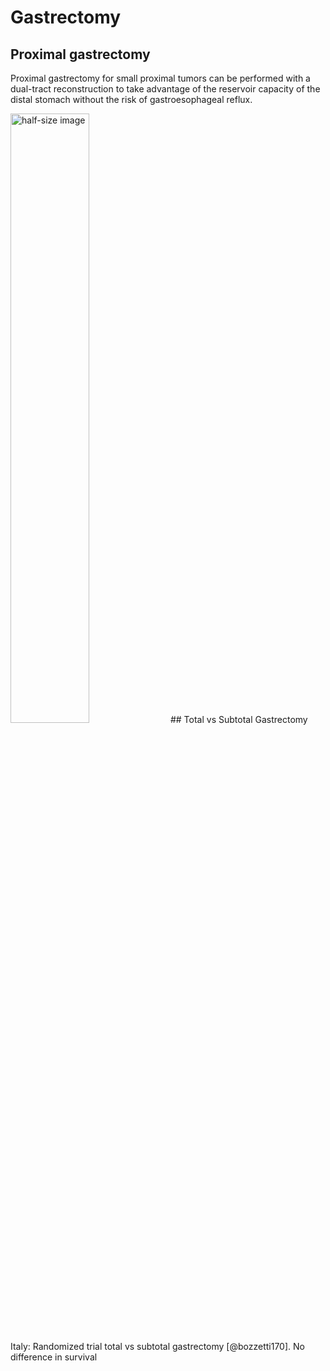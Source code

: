 # Gastrectomy

## Proximal gastrectomy

Proximal gastrectomy for small proximal tumors can be performed with a dual-tract reconstruction to take advantage of the reservoir capacity of the distal stomach without the risk of gastroesophageal reflux.

![half-size image](https://www.mayoclinic.org/-/media/kcms/gbs/medical-professionals/images/2025/08/18/20/26/double-tract-reconstruction-632w.jpg){#id .class width="50%" height="50%"}
## Total vs Subtotal Gastrectomy

Italy: Randomized trial total vs subtotal gastrectomy [@bozzetti170]. No difference in survival